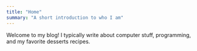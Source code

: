 ```yaml
---
title: "Home"
summary: "A short introduction to who I am"
---
```


Welcome to my blog!
I typically write about computer stuff, programming, and my favorite desserts recipes.
